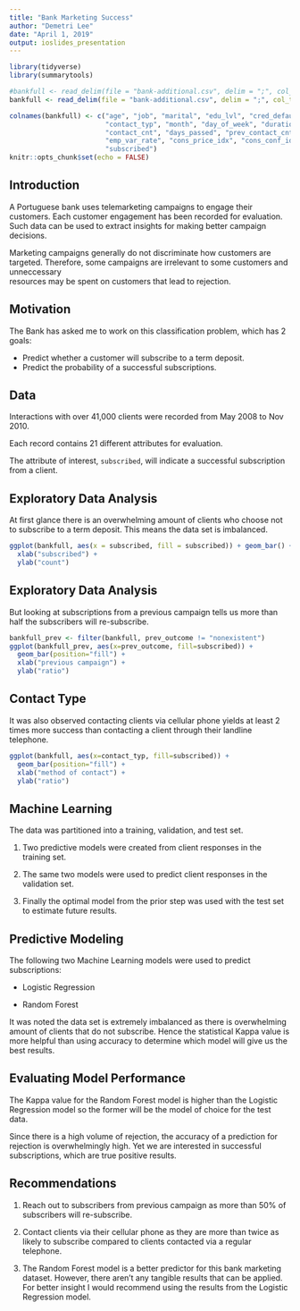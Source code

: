 ```yaml
---
title: "Bank Marketing Success"
author: "Demetri Lee"
date: "April 1, 2019"
output: ioslides_presentation
---
```


```r
library(tidyverse)
library(summarytools)

#bankfull <- read_delim(file = "bank-additional.csv", delim = ";", col_types = "iccccccccciiiicdddddc")
bankfull <- read_delim(file = "bank-additional.csv", delim = ";", col_types = "ifffffffffiiiifdddddf")

colnames(bankfull) <- c("age", "job", "marital", "edu_lvl", "cred_default", "mortgage", "loan",
                        "contact_typ", "month", "day_of_week", "duration_sec", 
                        "contact_cnt", "days_passed", "prev_contact_cnt", "prev_outcome",
                        "emp_var_rate", "cons_price_idx", "cons_conf_idx", "euribor3m", "num_employed",
                        "subscribed")
knitr::opts_chunk$set(echo = FALSE)
```

## Introduction

A Portuguese bank uses telemarketing campaigns to engage their customers. Each 
customer engagement has been recorded for evaluation. Such data can be used to 
extract insights for making better campaign decisions.

Marketing campaigns generally do not discriminate how customers are targeted.
Therefore, some campaigns are irrelevant to some customers and unneccessary  
resources may be spent on customers that lead to rejection. 


## Motivation

The Bank has asked me to work on this classification problem, which has 2 
goals:

* Predict whether a customer will subscribe to a term deposit.
* Predict the probability of a successful subscriptions.


## Data

Interactions with over 41,000 clients were recorded from May 2008 to Nov 2010.

Each record contains 21 different attributes for evaluation.

The attribute of interest, `subscribed`, will indicate a successful 
subscription from a client.


## Exploratory Data Analysis

At first glance there is an overwhelming amount of clients who choose not to 
subscribe to a term deposit. This means the data set is imbalanced.

```r
ggplot(bankfull, aes(x = subscribed, fill = subscribed)) + geom_bar() + 
  xlab("subscribed") + 
  ylab("count")
```


## Exploratory Data Analysis

But looking at subscriptions from a previous campaign tells us more than 
half the subscribers will re-subscribe.

```r
bankfull_prev <- filter(bankfull, prev_outcome != "nonexistent")
ggplot(bankfull_prev, aes(x=prev_outcome, fill=subscribed)) + 
  geom_bar(position="fill") + 
  xlab("previous campaign") + 
  ylab("ratio")
```


## Contact Type

It was also observed contacting clients via cellular phone yields at least 2 
times more success than contacting a client through their landline telephone.

```r
ggplot(bankfull, aes(x=contact_typ, fill=subscribed)) + 
  geom_bar(position="fill") + 
  xlab("method of contact") + 
  ylab("ratio")
```


## Machine Learning

The data was partitioned into a training, validation, and test set.

1. Two predictive models were created from client responses in the training set.

2. The same two models were used to predict client responses in the validation set.

3. Finally the optimal model from the prior step was used with the test set to 
  estimate future results. 

## Predictive Modeling

The following two Machine Learning models were used to predict subscriptions:

* Logistic Regression

* Random Forest

It was noted the data set is extremely imbalanced as there is overwhelming 
amount of clients that do not subscribe. Hence the statistical Kappa value is 
more helpful than using accuracy to determine which model will give us the 
best results.


## Evaluating Model Performance

The Kappa value for the Random Forest model is higher than the Logistic 
Regression model so the former will be the model of choice for the test data.

Since there is a high volume of rejection, the accuracy of a prediction for 
rejection is overwhelmingly high. Yet we are interested in successful 
subscriptions, which are true positive results.


## Recommendations

1. Reach out to subscribers from previous campaign as more than 50% of 
  subscribers will re-subscribe.

2. Contact clients via their cellular phone as they are more than twice as 
  likely to subscribe compared to clients contacted via a regular telephone.

3. The Random Forest model is a better predictor for this bank marketing 
  dataset. However, there aren't any tangible results that can be applied. 
  For better insight I would recommend using the results from the Logistic 
  Regression model.
